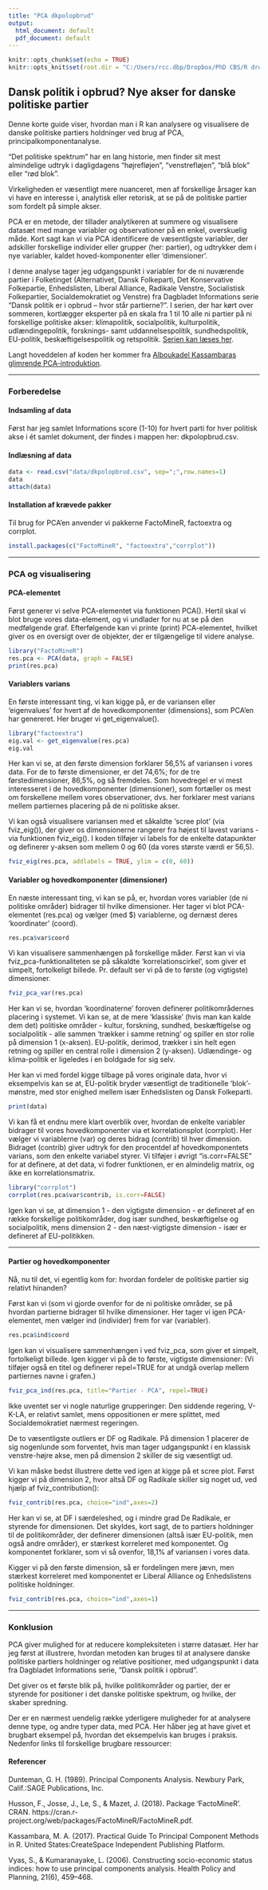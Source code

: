 ---
title: "PCA dkpolopbrud"
output:
  html_document: default
  pdf_document: default
---

```{r setup, include=FALSE}
knitr::opts_chunk$set(echo = TRUE)
knitr::opts_knit$set(root.dir = "C:/Users/rcc.dbp/Dropbox/PhD CBS/R dropbox/MCA")
```

## Dansk politik i opbrud? Nye akser for danske politiske partier

Denne korte guide viser, hvordan man i R kan analysere og visualisere de danske politiske partiers holdninger ved brug af PCA, principalkomponentanalyse. 

"Det politiske spektrum" har en lang historie, men finder sit mest almindelige udtryk i dagligdagens "højrefløjen", "venstrefløjen", "blå blok" eller "rød blok".

Virkeligheden er væsentligt mere nuanceret, men af forskellige årsager kan vi have en interesse i, analytisk eller retorisk, at se på de politiske partier som fordelt på simple akser.

PCA er en metode, der tillader analytikeren at summere og visualisere datasæt med mange variabler og observationer på en enkel, overskuelig måde. Kort sagt kan vi via PCA identificere de væsentligste variabler, der adskiller forskellige individer eller grupper (her: partier), og udtrykker dem i nye variabler, kaldet hoved-komponenter eller 'dimensioner'.

I denne analyse tager jeg udgangspunkt i variabler for de ni nuværende partier i Folketinget (Alternativet, Dansk Folkeparti, Det Konservative Folkepartie, Enhedslisten, Liberal Alliance, Radikale Venstre, Socialistisk Folkepartier, Socialdemokratiet og Venstre) fra Dagbladet Informations serie "Dansk politik er i opbrud – hvor står partierne?". I serien, der har kørt over sommeren, kortlægger eksperter på en skala fra 1 til 10 alle ni partier på ni forskellige politiske akser: klimapolitik, socialpolitik, kulturpolitik, udlændingepolitik, forsknings- samt uddannelsespolitik, sundhedspolitik, EU-politik, beskæftigelsespolitik og retspolitik. [Serien kan læses her](https://www.information.dk/serie/dansk-politik-opbrud-staar-partierne).

Langt hoveddelen af koden her kommer fra [Alboukadel Kassambaras glimrende PCA-introduktion](http://www.sthda.com/english/articles/31-principal-component-methods-in-r-practical-guide/112-pca-principal-component-analysis-essentials/).

***

### Forberedelse 




#### Indsamling af data

Først har jeg samlet Informations score (1-10) for hvert parti for hver politisk akse i ét samlet dokument, der findes i mappen her: dkpolopbrud.csv.

#### Indlæsning af data

```{r}
data <- read.csv("data/dkpolopbrud.csv", sep=";",row.names=1)
data
attach(data)
```

#### Installation af krævede pakker

Til brug for PCA'en anvender vi pakkerne FactoMineR, factoextra og corrplot.

```{r, eval=FALSE}
install.packages(c("FactoMineR", "factoextra","corrplot"))
```

***

### PCA og visualisering

#### PCA-elementet

Først generer vi selve PCA-elementet via funktionen PCA(). Hertil skal vi blot bruge vores data-element, og vi undlader for nu at se på den medfølgende graf. Efterfølgende kan vi printe (print) PCA-elementet, hvilket giver os en oversigt over de objekter, der er tilgængelige til videre analyse.

```{r,warning=FALSE}
library("FactoMineR")
res.pca <- PCA(data, graph = FALSE)
print(res.pca)
```

#### Variablers varians

En første interessant ting, vi kan kigge på, er de variansen eller 'eigenvalues' for hvert af de hovedkomponenter (dimensions), som PCA'en har genereret. Her bruger vi get_eigenvalue().

```{r,warning=FALSE}
library("factoextra")
eig.val <- get_eigenvalue(res.pca)
eig.val
```

Her kan vi se, at den første dimension forklarer 56,5% af variansen i vores data. For de to første dimensioner, er det 74,6%; for de tre førstedimensioner, 86,5%, og så fremdeles. Som hovedregel er vi mest interesseret i de hovedkomponenter (dimensioner), som fortæller os mest om forskellene mellem vores observationer, dvs. her forklarer mest varians mellem partiernes placering på de ni politiske akser.

Vi kan også visualisere variansen med et såkaldte 'scree plot' (via fviz_eig()), der giver os dimensionerne rangerer fra højest til lavest varians - via funktionen fviz_eig(). I koden tilføjer vi labels for de enkelte datapunkter og definerer y-aksen som mellem 0 og 60 (da vores største værdi er 56,5).

```{r}
fviz_eig(res.pca, addlabels = TRUE, ylim = c(0, 60))
```

#### Variabler og hovedkomponenter (dimensioner)

En næste interessant ting, vi kan se på, er, hvordan vores variabler (de ni politiske områder) bidrager til hvilke dimensioner. Her tager vi blot PCA-elementet (res.pca) og vælger (med $) variablerne, og dernæst deres 'koordinater' (coord).

```{r}
res.pca$var$coord
```

Vi kan visualisere sammenhængen på forskellige måder. Først kan vi via fviz_pca-funktionaliteten se på såkaldte 'korrelationscirkel', som giver et simpelt, fortolkeligt billede. Pr. default ser vi på de to første (og vigtigste) dimensioner.

```{r}
fviz_pca_var(res.pca)
```

Her kan vi se, hvordan 'koordinaterne' foroven definerer politikområdernes placering i systemet. Vi kan se, at de mere 'klassiske' (hvis man kan kalde dem det) politiske områder - kultur, forskning, sundhed, beskæftigelse og socialpolitik - alle sammen 'trækker i samme retning' og spiller en stor rolle på dimension 1 (x-aksen). EU-politik, derimod, trækker i sin helt egen retning og spiller en central rolle i dimension 2 (y-aksen). Udlændinge- og klima-politik er ligeledes i en boldgade for sig selv.

Her kan vi med fordel kigge tilbage på vores originale data, hvor vi eksempelvis kan se at, EU-politik bryder væsentligt de traditionelle 'blok'-mønstre, med stor enighed mellem især Enhedslisten og Dansk Folkeparti. 

```{r}
print(data)
```

Vi kan få et endnu mere klart overblik over, hvordan de enkelte variabler bidrager til vores hovedkomponenter via et korrelationsplot (corrplot). Her vælger vi variablerne (var) og deres bidrag (contrib) til hver dimension. Bidraget (contrib) giver udtryk for den procentdel af hovedkomponentets varians, som den enkelte variabel styrer. Vi tilføjer i øvrigt "is.corr=FALSE" for at definere, at det data, vi fodrer funktionen, er en almindelig matrix, og ikke en korrelationsmatrix.

```{r,warning=FALSE}
library("corrplot")
corrplot(res.pca$var$contrib, is.corr=FALSE)
```

Igen kan vi se, at dimension 1 - den vigtigste dimension - er defineret af en række forskellige politikområder, dog især sundhed, beskæftigelse og socialpolitik, mens dimension 2 - den næst-vigtigste dimension - især er defineret af EU-politikken. 

***

#### Partier og hovedkomponenter

Nå, nu til det, vi egentlig kom for: hvordan fordeler de politiske partier sig relativt hinanden?

Først kan vi (som vi gjorde ovenfor for de ni politiske områder, se på hvordan partierne bidrager til hvilke dimensioner. Her tager vi igen PCA-elementet, men vælger ind (individer) frem for var (variabler).

```{r}
res.pca$ind$coord
```

Igen kan vi visualisere sammenhængen i ved fviz_pca, som giver et simpelt, fortolkeligt billede. Igen kigger vi på de to første, vigtigste dimensioner: (Vi tilføjer også en titel og definerer repel=TRUE for at undgå overlap mellem partiernes navne i grafen.)

```{r}
fviz_pca_ind(res.pca, title="Partier - PCA", repel=TRUE)
```

Ikke uventet ser vi nogle naturlige grupperinger: Den siddende regering, V-K-LA, er relativt samlet, mens oppositionen er mere splittet, med Socialdemokratiet nærmest regeringen. 

De to væsentligste outliers er DF og Radikale. På dimension 1 placerer de sig nogenlunde som forventet, hvis man tager udgangspunkt i en klassisk venstre-højre akse, men på dimension 2 skiller de sig væsentligt ud.

Vi kan måske bedst illustrere dette ved igen at kigge på et scree plot. Først kigger vi på dimension 2, hvor altså DF og Radikale skiller sig noget ud, ved hjælp af fviz_contribution():

```{r}
fviz_contrib(res.pca, choice="ind",axes=2)
```

Her kan vi se, at DF i særdeleshed, og i mindre grad De Radikale, er styrende for dimensionen. Det skyldes, kort sagt, de to partiers holdninger til de politikområder, der definerer dimensionen (altså især EU-politik, men også andre områder), er stærkest korreleret med komponentet. Og komponentet forklarer, som vi så ovenfor, 18,1% af variansen i vores data.

Kigger vi på den første dimension, så er fordelingen mere jævn, men stærkest korreleret med komponentet er Liberal Alliance og Enhedslistens politiske holdninger.

```{r}
fviz_contrib(res.pca, choice="ind",axes=1)
```

***

### Konklusion

PCA giver mulighed for at reducere kompleksiteten i større datasæt. Her har jeg først at illustrere, hvordan metoden kan bruges til at analysere danske politiske partiers holdninger og relative positioner, med udgangspunkt i data fra Dagbladet Informations serie, "Dansk politik i opbrud".

Det giver os et første blik på, hvilke politikområder og partier, der er styrende for positioner i det danske politiske spektrum, og hvilke, der skaber spredning.

Der er en nærmest uendelig række yderligere muligheder for at analysere denne type, og andre typer data, med PCA. Her håber jeg at have givet et brugbart eksempel på, hvordan det eksempelvis kan bruges i praksis. Nedenfor links til forskellige brugbare ressourcer:

#### Referencer

Dunteman, G. H. (1989). Principal Components Analysis. Newbury Park, Calif.:SAGE Publications, Inc.

Husson, F., Josse, J., Le, S., & Mazet, J. (2018). Package ‘FactoMineR’. CRAN. https://cran.r-project.org/web/packages/FactoMineR/FactoMineR.pdf.

Kassambara, M. A. (2017). Practical Guide To Principal Component Methods in R. United States:CreateSpace Independent Publishing Platform.

Vyas, S., & Kumaranayake, L. (2006). Constructing socio-economic status indices: how to use principal components analysis. Health Policy and Planning, 21(6), 459–468.

